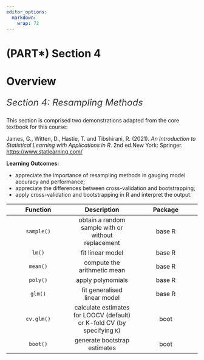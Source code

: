 ```yaml
---
editor_options: 
  markdown: 
    wrap: 72
---
```


# (PART\*) Section 4 {.unnumbered}

# Overview {.unnumbered}

::: {style="color: #333; font-size: 24px; font-style: italic; text-align: justify;"}
Section 4: Resampling Methods
:::

This section is comprised two demonstrations adapted from the core
textbook for this course:

James, G., Witten, D., Hastie, T. and Tibshirani, R. (2021). *An Introduction to Statistical Learning with Applications in R*. 2nd ed.New York: Springer. <https://www.statlearning.com/>

::: ilos
**Learning Outcomes:**

-   appreciate the importance of resampling methods in gauging model
    accuracy and performance;\
-   appreciate the differences between cross-validation and
    bootstrapping;\
-   apply cross-validation and bootstrapping in R and interpret the
    output.
:::

|  Function  |                               Description                                | Package |
|:----------------------:|:----------------------:|:----------------------:|
| `sample()` |            obtain a random sample with or without replacement            | base R  |
|   `lm()`   |                             fit linear model                             | base R  |
|  `mean()`  |                       compute the arithmetic mean                        | base R  |
|  `poly()`  |                            apply polynomials                             | base R  |
|  `glm()`   |                       fit generalised linear model                       | base R  |
| `cv.glm()` | calculate estimates for LOOCV (default) or K-fold CV (by specifying `K`) |  boot   |
|  `boot()`  |                       generate bootstrap estimates                       |  boot   |
